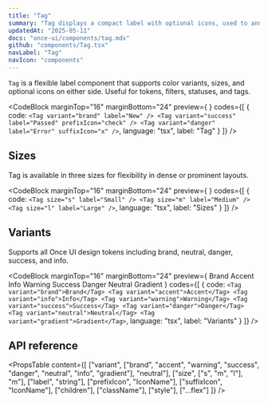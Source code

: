 ```yaml
---
title: "Tag"
summary: "Tag displays a compact label with optional icons, used to annotate content with status, metadata, or category information."
updatedAt: "2025-05-11"
docs: "once-ui/components/tag.mdx"
github: "components/Tag.tsx"
navLabel: "Tag"
navIcon: "components"
---
```


`Tag` is a flexible label component that supports color variants, sizes, and optional icons on either side. Useful for tokens, filters, statuses, and tags.

<CodeBlock
  marginTop="16"
  marginBottom="24"
  preview={
    <Row gap="12">
      <Tag variant="brand" label="New" />
      <Tag variant="success" label="Passed" prefixIcon="check" />
      <Tag variant="danger" label="Error" suffixIcon="x" />
    </Row>
  }
  codes={[
    {
      code:
`<Tag variant="brand" label="New" />
<Tag variant="success" label="Passed" prefixIcon="check" />
<Tag variant="danger" label="Error" suffixIcon="x" />`,
      language: "tsx",
      label: "Tag"
    }
  ]}
/>

## Sizes

Tag is available in three sizes for flexibility in dense or prominent layouts.

<CodeBlock
  marginTop="16"
  marginBottom="24"
  preview={
    <Row gap="16" vertical="center">
      <Tag size="s" label="Small" />
      <Tag size="m" label="Medium" />
      <Tag size="l" label="Large" />
    </Row>
  }
  codes={[
    {
      code:
`<Tag size="s" label="Small" />
<Tag size="m" label="Medium" />
<Tag size="l" label="Large" />`,
      language: "tsx",
      label: "Sizes"
    }
  ]}
/>

## Variants

Supports all Once UI design tokens including brand, neutral, danger, success, and info.

<CodeBlock
  marginTop="16"
  marginBottom="24"
  preview={
    <Row wrap gap="8">
      <Tag variant="brand">Brand</Tag>
      <Tag variant="accent">Accent</Tag>
      <Tag variant="info">Info</Tag>
      <Tag variant="warning">Warning</Tag>
      <Tag variant="success">Success</Tag>
      <Tag variant="danger">Danger</Tag>
      <Tag variant="neutral">Neutral</Tag>
      <Tag variant="gradient">Gradient</Tag>
    </Row>
  }
  codes={[
    {
      code:
`<Tag variant="brand">Brand</Tag>
<Tag variant="accent">Accent</Tag>
<Tag variant="info">Info</Tag>
<Tag variant="warning">Warning</Tag>
<Tag variant="success">Success</Tag>
<Tag variant="danger">Danger</Tag>
<Tag variant="neutral">Neutral</Tag>
<Tag variant="gradient">Gradient</Tag>`,
      language: "tsx",
      label: "Variants"
    }
  ]}
/>

## API reference

<PropsTable
  content={[
    ["variant", ["brand", "accent", "warning", "success", "danger", "neutral", "info", "gradient"], "neutral"],
    ["size", ["s", "m", "l"], "m"],
    ["label", "string"],
    ["prefixIcon", "IconName"],
    ["suffixIcon", "IconName"],
    ["children"],
    ["className"],
    ["style"],
    ["...flex"]
  ]}
/>